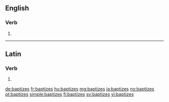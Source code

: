 ==English==

===Verb===
{{head|en}}

# {{en-third-person singular of|baptize}}

----

==Latin==

===Verb===
{{la-verb-form|baptīzēs}}

# {{conjugation of|baptīzō||2|s|pres|act|sub|lang=la}}

[[de:baptizes]]
[[fr:baptizes]]
[[hu:baptizes]]
[[mg:baptizes]]
[[ja:baptizes]]
[[no:baptizes]]
[[pt:baptizes]]
[[simple:baptizes]]
[[fi:baptizes]]
[[sv:baptizes]]
[[vi:baptizes]]